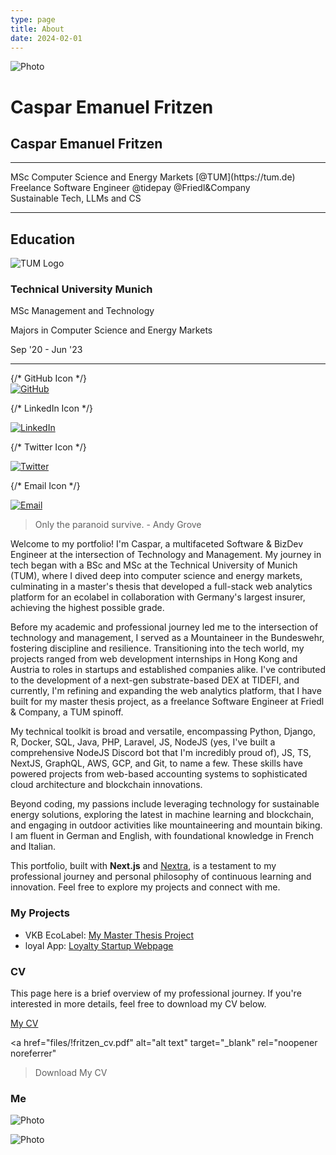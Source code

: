 ```yaml
---
type: page
title: About
date: 2024-02-01
---
```



<Image
  src="/images/caspar_front.jpeg"
  alt="Photo"
  width={1125}
  height={750}
  priority
  className="next-image"
/>


# Caspar Emanuel Fritzen

<div className="center-text education-section">
  <h2>Caspar Emanuel Fritzen</h2>
</div>

------------------

<div className="center-text summary">
  <div>MSc Computer Science and Energy Markets [@TUM](https://tum.de)</div>
  <div>Freelance Software Engineer @tidepay @Friedl&Company</div>
  <div>Sustainable Tech, LLMs and CS</div>
</div>

------------------

<div className="education-section">
  <h2>Education</h2>
  <div className="school">
    <img src="/logos/tum.png" alt="TUM Logo" class="school-logo"> </img>
    <div className="school-details">
      <h3>Technical University Munich</h3>
      <p>MSc Management and Technology</p>
      <p>Majors in Computer Science and Energy Markets</p>
      <span>Sep '20 - Jun '23</span>
    </div>
  </div>
</div>

------------------


<div style={{ display: 'flex', justifyContent: 'space-around', alignItems: 'center', width: '100%', marginBottom: '50px' }}>
  {/* GitHub Icon */}
  <a href="https://github.com/casparfritzen" title="GitHub">
  <div className="icon-background">
    <Image src="/icons/github.svg" alt="GitHub" width={40} height={40} style={{ }} />
  </div>
  </a>

  {/* LinkedIn Icon */}
  <a href="https://www.linkedin.com/in/caspar-emanuel-fritzen/" title="LinkedIn">
  <div className="icon-background">
    <Image src="/icons/linkedin.svg" alt="LinkedIn" width={40} height={40} style={{ }} />
  </div>
  </a>

  {/* Twitter Icon */}
  <a href="https://x.com/FritzenCaspar" title="Twitter">
  <div className="icon-background">
    <Image src="/icons/x.svg" alt="Twitter" width={40} height={40} style={{ }} />
      </div>
  </a>

  {/* Email Icon */}
  <a href="mailto:caspar@fritzen.one" title="Email">
  <div className="icon-background">
    <Image src="/icons/email.svg" alt="Email" width={40} height={40} style={{ }} />
  </div>
  </a>
</div>


> Only the paranoid survive. - Andy Grove


Welcome to my portfolio! 
I'm Caspar, a multifaceted Software & BizDev Engineer at the intersection of Technology and Management. My journey in tech began with a BSc and MSc at the Technical University of Munich (TUM), where I dived deep into computer science and energy markets, culminating in a master's thesis that developed a full-stack web analytics platform for an ecolabel in collaboration with Germany's largest insurer, achieving the highest possible grade.

Before my academic and professional journey led me to the intersection of technology and management, I served as a Mountaineer in the Bundeswehr, fostering discipline and resilience. Transitioning into the tech world, my projects ranged from web development internships in Hong Kong and Austria to roles in startups and established companies alike. I've contributed to the development of a next-gen substrate-based DEX at TIDEFI, and currently, I'm refining and expanding the web analytics platform, that I have built for my master thesis project, as a freelance Software Engineer at Friedl & Company, a TUM spinoff.

My technical toolkit is broad and versatile, encompassing Python, Django, R, Docker, SQL, Java, PHP, Laravel, JS, NodeJS (yes, I've built a comprehensive NodeJS Discord bot that I'm incredibly proud of), JS, TS, NextJS, GraphQL, AWS, GCP, and Git, to name a few. These skills have powered projects from web-based accounting systems to sophisticated cloud architecture and blockchain innovations.

Beyond coding, my passions include leveraging technology for sustainable energy solutions, exploring the latest in machine learning and blockchain, and engaging in outdoor activities like mountaineering and mountain biking. I am fluent in German and English, with foundational knowledge in French and Italian.

This portfolio, built with **Next.js** and [Nextra](https://nextra.vercel.app/), is a testament to my professional journey and personal philosophy of continuous learning and innovation. Feel free to explore my projects and connect with me.


### My Projects

- VKB EcoLabel: [My Master Thesis Project](https://nachhaltige-vertriebsstelle.de)
- loyal App: [Loyalty Startup Webpage](https://www.loyal-app.de)

### CV

This page here is a brief overview of my professional journey. If you're interested in more details, feel free to download my CV below.

[My CV](https://portfolio.fritzen.one/cv)


  <a
    href="files/!fritzen_cv.pdf"
    alt="alt text"
    target="_blank"
    rel="noopener noreferrer"
  >Download My CV</a>

### Me

<Image
  src="/images/caspar_side.jpeg"
  alt="Photo"
  width={1125}
  height={750}
  priority
  className="next-image"
/>

<Image
  src="/images/caspar_china.jpeg"
  alt="Photo"
  width={1125}
  height={750}
  priority
  className="next-image"
/>
